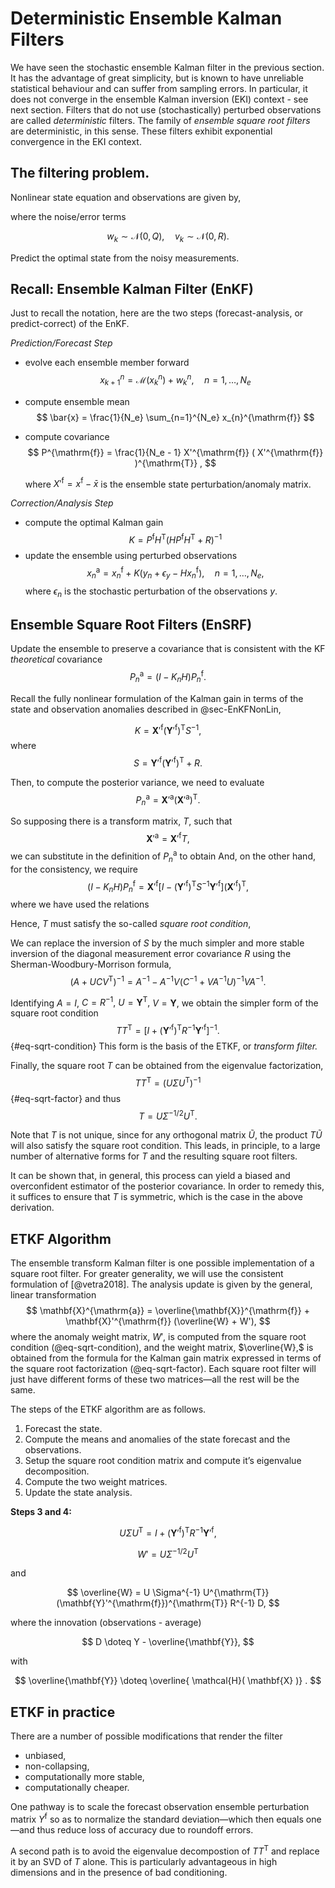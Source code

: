# Deterministic Ensemble Kalman Filters


We have seen the stochastic ensemble Kalman filter in the previous section. It has the advantage of great simplicity, but is known to have unreliable statistical behaviour and can suffer from sampling errors. In particular, it does not converge in the ensemble Kalman inversion (EKI) context - see next section. Filters that do not use (stochastically) perturbed observations are called _deterministic_ filters. The family of _ensemble square root filters_ are deterministic, in this sense. These filters exhibit exponential convergence in the EKI context.

## The filtering problem.

Nonlinear state equation and observations are given by,


\begin{align}
 x_{k+1}^{n} &=  \mathcal{M}  ( {x}_{k}^{n} ) +  w_{k}^{n} , \quad n=1, \ldots, N_e, \\
{y}_{k+1}    &=  \mathcal{H} (x_{k+1}) +  v_{k+1},
\end{align}

where the noise/error terms

$$
 w_k \sim  \mathcal{N}(0, Q), \quad  v_k \sim  \mathcal{N}(0, R).
$$

::: {.callout-note title="Filtering problem"}
Predict the optimal state from the noisy measurements.
:::


## Recall: Ensemble Kalman Filter (EnKF) {#sec-enkf}

Just to recall the notation, here are the two steps (forecast-analysis, or predict-correct) of the EnKF.

*Prediction/Forecast Step*

- evolve each ensemble member forward
   $$ x_{k+1}^{n} =  \mathcal{M}  ( {x}_{k}^{n} ) +  w_{k}^{n}, \quad n=1,
   \ldots, N_e$$
- compute ensemble mean
  $$ \bar{x} = \frac{1}{N_e} \sum_{n=1}^{N_e}  x_{n}^{\mathrm{f}} $$
- compute covariance
  $$ P^{\mathrm{f}} = \frac{1}{N_e - 1} X'^{\mathrm{f}} ( X'^{\mathrm{f}} )^{\mathrm{T}} , $$
  
  where $X'^{\mathrm{f}} = x^{\mathrm{f}} - \bar{x}$ is the ensemble state perturbation/anomaly matrix.

*Correction/Analysis Step*

- compute the optimal Kalman gain
  $$ K = P^{\mathrm{f}} H^{\mathrm{T}} (H P^{\mathrm{f}} H^{\mathrm{T}} + R)^{-1}  $$
- update the ensemble using perturbed observations
  $$  x_n^{\mathrm{a}} =  x_n^{\mathrm{f}}  + K( y_n + \epsilon_y - H  x_n^{\mathrm{f}}), \quad n=1,
   \ldots, N_e,
  $$
  where $\epsilon_n$ is the stochastic perturbation of the observations $y.$

## Ensemble Square Root Filters (EnSRF) {#sec-ensrf}

::: {.callout-tip title="Idea"}
Update the ensemble to preserve a covariance that is consistent with the KF _theoretical_ covariance
$$ P_n^{\mathrm{a}} = (I - K_n H) P_n^{\mathrm{f}}. 
$$
:::

Recall the fully nonlinear formulation of the Kalman gain in terms of the state and observation anomalies described in @sec-EnKFNonLin,

$$ K =  \mathbf{X}'^{\mathrm{f}}(\mathbf{Y}'^{\mathrm{f}})^\mathrm{T} S^{-1}, 
$$
where
$$ S = \mathbf{Y}'^{\mathrm{f}} ( \mathbf{Y}'^{\mathrm{f}} )^{\mathrm{T}} +  R.
$$

Then, to compute the posterior variance, we need to evaluate
$$ P_n^{\mathrm{a}} =   \mathbf{X}'^{\mathrm{a}} (  \mathbf{X}'^{\mathrm{a}} )^{\mathrm{T}}.
$$

So supposing there is a transform matrix, $T,$ such that
$$   \mathbf{X}'^{\mathrm{a}} =   \mathbf{X}'^{\mathrm{f}} T,
$$
we can substitute in the definition of  $P_n^{\mathrm{a}}$ to obtain
\begin{align}
P_n^{\mathrm{a}} &=  \mathbf{X}'^{\mathrm{f}} T (  \mathbf{X}'^{\mathrm{f}} T )^{\mathrm{T}} \\
                 &=  \mathbf{X}'^{\mathrm{f}} (T T^{\mathrm{T}} ) (  \mathbf{X}'^{\mathrm{f}}  )^{\mathrm{T}}.
\end{align}
And, on the other hand, for the consistency, we require
$$ (I - K_n H) P_n^{\mathrm{f}} =   \mathbf{X}'^{\mathrm{f}} 
     \left[ I - (  \mathbf{Y}'^{\mathrm{f}})^{\mathrm{T}}  S^{-1}   \mathbf{Y}'^{\mathrm{f}}   \right] (  \mathbf{X}'^{\mathrm{f}}  )^{\mathrm{T}}, 
$$
where we have used the relations
\begin{align}
  K                &=   P^{\mathrm{f}} H^{\mathrm{T}} (H P^{\mathrm{f}} H^{\mathrm{T}} + R)^{-1}, \\
  P_n^{\mathrm{f}} &=    \mathbf{X}'^{\mathrm{f}} (  \mathbf{X}'^{\mathrm{f}} )^{\mathrm{T}} \\
   \mathbf{Y}'^{\mathrm{f}}  &= H  \mathbf{X}'^{\mathrm{f}}. 
\end{align}

Hence,  $T$ must satisfy the so-called *square root condition*,
\begin{align}
T T^{\mathrm{T}}  &= I - (  \mathbf{Y}'^{\mathrm{f}})^{\mathrm{T}}  S^{-1}  \mathbf{Y}'^{\mathrm{f}} \\
                  &= I - ( \mathbf{Y}'^{\mathrm{f}})^{\mathrm{T}}   
                     \left[ \mathbf{Y}'^{\mathrm{f}} ( \mathbf{Y}'^{\mathrm{f}} )^{\mathrm{T}} +  R  \right]^{-1}  \mathbf{Y}'^{\mathrm{f}} 
\end{align}

We can replace the inversion of $S$ by the much simpler and more stable inversion of the diagonal measurement error covariance $R$ using the Sherman-Woodbury-Morrison formula,
$$ 
(A + UCV^{\mathrm{T}})^{-1} = A^{-1} - A^{-1} V (C^{-1} + V A^{-1} U)^{-1} V A^{-1}.
$$

Identifying $A=I,$ $C = R^{-1},$ $U = \mathbf{Y}^{\mathrm{T}},$ $V=\mathbf{Y},$ we obtain the simpler form of the square root condition
$$ 
T T^{\mathrm{T}}  = \left[I +  ( \mathbf{Y}'^{\mathrm{f}})^{\mathrm{T}}  R^{-1}  \mathbf{Y}'^{\mathrm{f}} \right]^{-1}. 
$$ {#eq-sqrt-condition}
This form is the basis of the ETKF, or *transform filter.*

Finally, the square root $T$ can be obtained from the eigenvalue factorization,
$$  
T T^{\mathrm{T}}  = (U \Sigma U^{\mathrm{T}})^{-1}
$$ {#eq-sqrt-factor}
and thus
$$ 
T = U \Sigma^{-1/2} U^{\mathrm{T}}.
$$

Note that $T$ is not unique, since for any orthogonal matrix $\tilde{U},$ the product  $T \tilde{U}$ will also satisfy the square root condition. This leads, in principle, to a large number of alternative forms for $T$ and the resulting square root filters.

It can be shown that, in general, this process can yield a biased and overconfident estimator of the posterior covariance. In order to remedy this, it suffices to ensure that $T$ is symmetric, which is the case in the above derivation.


## ETKF Algorithm

The ensemble transform Kalman filter is one possible implementation of a square root filter. For greater generality, we will use the consistent formulation of [@vetra2018]. The analysis update is given by the general, linear transformation
$$
   \mathbf{X}^{\mathrm{a}} = \overline{\mathbf{X}}^{\mathrm{f}} + \mathbf{X}'^{\mathrm{f}} (\overline{W} + W'),
$$
where the anomaly weight matrix, $W',$ is computed from the square root condition (@eq-sqrt-condition), and the weight matrix, $\overline{W},$ is obtained from the formula for the Kalman gain matrix expressed in terms of the square root factorization (@eq-sqrt-factor). Each square root filter will just have different forms of these two matrices---all the rest will be the same.

The steps of the ETKF algorithm are as follows.

1. Forecast the state.
2. Compute the means and anomalies of the state forecast and the observations.
3. Setup the square root condition matrix and compute it's eigenvalue decomposition.
4. Compute the two weight matrices.
5. Update the state analysis.

**Steps 3 and 4:**

$$
  U \Sigma U^{\mathrm{T}} =  I +  ( \mathbf{Y}'^{\mathrm{f}})^{\mathrm{T}}  R^{-1}  \mathbf{Y}'^{\mathrm{f}},
$$


$$ 
   W' =  U \Sigma^{-1/2} U^{\mathrm{T}}
$$

and

$$
  \overline{W} =  U \Sigma^{-1} U^{\mathrm{T}}  (\mathbf{Y}'^{\mathrm{f}})^{\mathrm{T}}  R^{-1}  D, 
$$ 

where the innovation (observations - average)

$$
   D \doteq Y - \overline{\mathbf{Y}},
$$

with

$$
   \overline{\mathbf{Y}} \doteq \overline{ \mathcal{H}( \mathbf{X} )} .
$$

## ETKF in practice

There are a number of possible modifications that render the filter

- unbiased,
- non-collapsing,
- computationally more stable,
- computationally cheaper.

One pathway is to scale the forecast observation ensemble perturbation matrix $Y^{\mathrm{f}}$ so as to normalize the standard deviation---which then equals one---and thus reduce loss of accuracy due to roundoff errors.

A second path is to avoid the eigenvalue decompostion of $T T^{\mathrm{T}}$ and replace it by an SVD of $T$ alone. This is particularly advantageous in high dimensions and in the presence of bad conditioning. 


